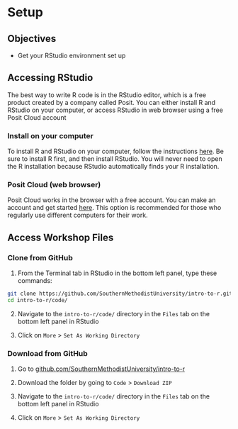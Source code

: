 # Setup

## Objectives

-   Get your RStudio environment set up

## Accessing RStudio

The best way to write R code is in the RStudio editor, which is a free product created by a company called Posit. You can either install R and RStudio on your computer, or access RStudio in web browser using a free Posit Cloud account

### Install on your computer

To install R and RStudio on your computer, follow the instructions [here](https://posit.co/download/rstudio-desktop/). Be sure to install R first, and then install RStudio. You will never need to open the R installation because RStudio automatically finds your R installation.

### Posit Cloud (web browser)

Posit Cloud works in the browser with a free account. You can make an account and get started [here](https://posit.cloud/). This option is recommended for those who regularly use different computers for their work.

## Access Workshop Files

### Clone from GitHub

1. From the Terminal tab in RStudio in the bottom left panel, type these commands:

```.bash
git clone https://github.com/SouthernMethodistUniversity/intro-to-r.git
cd intro-to-r/code/
```

2. Navigate to the `intro-to-r/code/` directory in the `Files` tab on the bottom left panel in RStudio

3. Click on `More` > `Set As Working Directory`

### Download from GitHub

1.  Go to [github.com/SouthernMethodistUniversity/intro-to-r](https://github.com/SouthernMethodistUniversity/intro-to-r/tree/main)

2.  Download the folder by going to `Code` \> `Download ZIP`

3. Navigate to the `intro-to-r/code/` directory in the `Files` tab on the bottom left panel in RStudio

4. Click on `More` > `Set As Working Directory`
